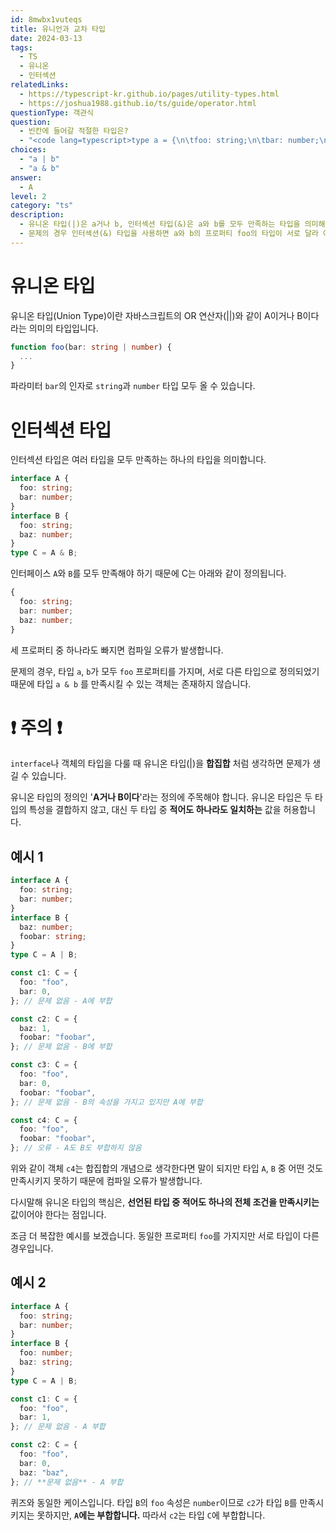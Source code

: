 ```yaml
---
id: 8mwbx1vuteqs
title: 유니언과 교차 타입
date: 2024-03-13
tags:
  - TS
  - 유니온
  - 인터섹션
relatedLinks:
  - https://typescript-kr.github.io/pages/utility-types.html
  - https://joshua1988.github.io/ts/guide/operator.html
questionType: 객관식
question:
  - 빈칸에 들어갈 적절한 타입은?
  - "<code lang=typescript>type a = {\n\tfoo: string;\n\tbar: number;\n};\ntype b = {\n\tfoo: number;\n\tbaz: number;\n} \nconst obj: ______ = {\n\tfoo: \"foo\",\n\tbar: 1,\n\tbaz: 1,\n}; </code>"
choices:
  - "a | b"
  - "a & b"
answer:
  - A
level: 2
category: "ts"
description:
  - 유니온 타입(|)은 a거나 b, 인터섹션 타입(&)은 a와 b를 모두 만족하는 타입을 의미해요.
  - 문제의 경우 인터섹션(&) 타입을 사용하면 a와 b의 프로퍼티 foo의 타입이 서로 달라 어떤 객체도 만족시킬 수 없는 모순이 발생해요.
---
```


# 유니온 타입

유니온 타입(Union Type)이란 자바스크립트의 OR 연산자(||)와 같이 A이거나 B이다 라는 의미의 타입입니다.

```typescript
function foo(bar: string | number) {
  ...
}
```

파라미터 `bar`의 인자로 `string`과 `number` 타입 모두 올 수 있습니다.

# 인터섹션 타입

인터섹션 타입은 여러 타입을 모두 만족하는 하나의 타입을 의미합니다.

```typescript
interface A {
  foo: string;
  bar: number;
}
interface B {
  foo: string;
  baz: number;
}
type C = A & B;
```

인터페이스 `A`와 `B`를 모두 만족해야 하기 때문에 C는 아래와 같이 정의됩니다.

```typescript
{
  foo: string;
  bar: number;
  baz: number;
}
```

세 프로퍼티 중 하나라도 빠지면 컴파일 오류가 발생합니다.

문제의 경우, 타입 `a`, `b`가 모두 `foo` 프로퍼티를 가지며, 서로 다른 타입으로 정의되었기 때문에 타입 `a & b` 를 만족시킬 수 있는 객체는 존재하지 않습니다.

# ❗️ 주의 ❗️

`interface`나 객체의 타입을 다룰 때 유니온 타입(|)을 **합집합** 처럼 생각하면 문제가 생길 수 있습니다.

유니온 타입의 정의인 '**A거나 B이다**'라는 정의에 주목해야 합니다. 유니온 타입은 두 타입의 특성을 결합하지 않고, 대신 두 타입 중 **적어도 하나라도 일치하는** 값을 허용합니다.

## 예시 1

```typescript
interface A {
  foo: string;
  bar: number;
}
interface B {
  baz: number;
  foobar: string;
}
type C = A | B;

const c1: C = {
  foo: "foo",
  bar: 0,
}; // 문제 없음 - A에 부합

const c2: C = {
  baz: 1,
  foobar: "foobar",
}; // 문제 없음 - B에 부합

const c3: C = {
  foo: "foo",
  bar: 0,
  foobar: "foobar",
}; // 문제 없음 - B의 속성을 가지고 있지만 A에 부합

const c4: C = {
  foo: "foo",
  foobar: "foobar",
}; // 오류 - A도 B도 부합하지 않음
```

위와 같이 객체 `c4`는 합집합의 개념으로 생각한다면 말이 되지만 타입 `A`, `B` 중 어떤 것도 만족시키지 못하기 때문에 컴파일 오류가 발생합니다.

다시말해 유니온 타입의 핵심은, **선언된 타입 중 적어도 하나의 전체 조건을 만족시키는** 값이어야 한다는 점입니다.

조금 더 복잡한 예시를 보겠습니다. 동일한 프로퍼티 `foo`를 가지지만 서로 타입이 다른 경우입니다.

## 예시 2

```typescript
interface A {
  foo: string;
  bar: number;
}
interface B {
  foo: number;
  baz: string;
}
type C = A | B;

const c1: C = {
  foo: "foo",
  bar: 1,
}; // 문제 없음 - A 부합

const c2: C = {
  foo: "foo",
  bar: 0,
  baz: "baz",
}; // **문제 없음** - A 부합
```

퀴즈와 동일한 케이스입니다.
타입 `B`의 `foo` 속성은 `number`이므로 `c2`가 타입 `B`를 만족시키지는 못하지만, **`A`에는 부합합니다.** 따라서 `c2`는 타입 `C`에 부합합니다.
